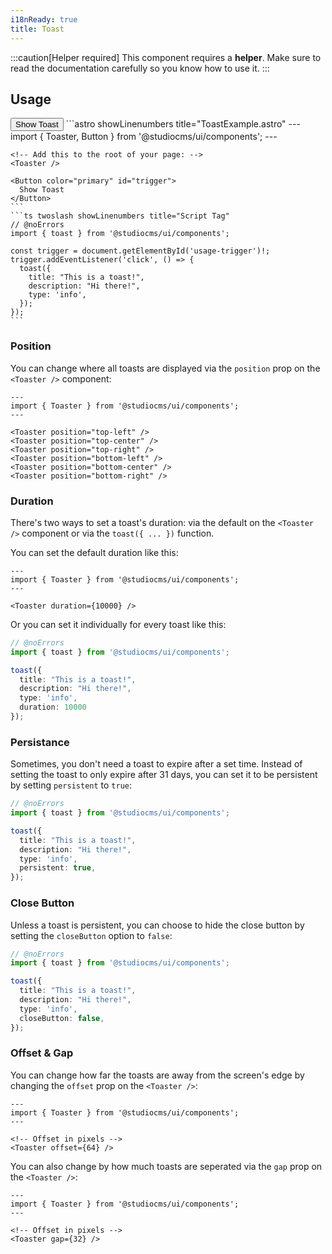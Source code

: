 ```yaml
---
i18nReady: true
title: Toast
---
```



:::caution[Helper required]
This component requires a **helper**. Make sure to read the documentation carefully so you know how to use it.
:::

## Usage

<Tabs>
  <TabItem label="Preview">
    <PreviewCard>
      <Button color="primary" id="usage-trigger">
        Show Toast
      </Button>
    </PreviewCard>
  </TabItem>
  <TabItem label="Code">
    ```astro showLinenumbers title="ToastExample.astro"
    ---
    import { Toaster, Button } from '@studiocms/ui/components';
    ---

    <!-- Add this to the root of your page: -->
    <Toaster />
    
    <Button color="primary" id="trigger">
      Show Toast
    </Button>
    ```
    ```ts twoslash showLinenumbers title="Script Tag"
    // @noErrors
    import { toast } from '@studiocms/ui/components';

    const trigger = document.getElementById('usage-trigger')!;
    trigger.addEventListener('click', () => {
      toast({
        title: "This is a toast!",
        description: "Hi there!",
        type: 'info',
      });
    });
    ```
  </TabItem>
</Tabs>

### Position

You can change where all toasts are displayed via the `position` prop on the `<Toaster />` component:

```astro showLinenumbers title="ToastPosition.astro"
---
import { Toaster } from '@studiocms/ui/components';
---

<Toaster position="top-left" />
<Toaster position="top-center" />
<Toaster position="top-right" />
<Toaster position="bottom-left" />
<Toaster position="bottom-center" />
<Toaster position="bottom-right" />
```

### Duration

There's two ways to set a toast's duration: via the default on the `<Toaster />` component or via the `toast({ ... })` function.

You can set the default duration like this:

```astro showLinenumbers title="ToastDuration.astro"
---
import { Toaster } from '@studiocms/ui/components';
---

<Toaster duration={10000} />
```

Or you can set it individually for every toast like this:

```ts twoslash showLinenumbers title="ToastDuration.ts"
// @noErrors
import { toast } from '@studiocms/ui/components';

toast({
  title: "This is a toast!",
  description: "Hi there!",
  type: 'info',
  duration: 10000
});
```

### Persistance

Sometimes, you don't need a toast to expire after a set time. Instead of setting the toast to only expire after 31 days, you can set it
to be persistent by setting `persistent` to `true`:

```ts twoslash showLinenumbers title="ToastPersistance.ts"
// @noErrors
import { toast } from '@studiocms/ui/components';

toast({
  title: "This is a toast!",
  description: "Hi there!",
  type: 'info',
  persistent: true,
});
```

### Close Button

Unless a toast is persistent, you can choose to hide the close button by setting the `closeButton` option to `false`:

```ts twoslash showLinenumbers title="ToastCloseButton.ts"
// @noErrors
import { toast } from '@studiocms/ui/components';

toast({
  title: "This is a toast!",
  description: "Hi there!",
  type: 'info',
  closeButton: false,
});
```

### Offset & Gap

You can change how far the toasts are away from the screen's edge by changing the `offset` prop on the `<Toaster />`:

```astro showLinenumbers title="ToastOffset.astro"
---
import { Toaster } from '@studiocms/ui/components';
---

<!-- Offset in pixels -->
<Toaster offset={64} />
```

You can also change by how much toasts are seperated via the `gap` prop on the `<Toaster />`:

```astro showLinenumbers title="ToastGap.astro"
---
import { Toaster } from '@studiocms/ui/components';
---

<!-- Offset in pixels -->
<Toaster gap={32} />
```

<ToasterScript />
